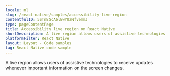 ```yaml
---
locale: nl
slug: /react-native/samples/accessibility-live-region
contentfulID: 5STnEScA6lEwYUzNfvemmJ
type: pageContentPage
title: Accessibility live region on React Native
shortDescription: A live region allows users of assistive technologies to receive updates whenever important information on the screen changes.
platformFilter: React Native
layout: Layout - Code samples
tag: React Native code sample
---
```


A live region allows users of assistive technologies to receive updates whenever important information on the screen changes.

<CodeSample id="accessibility-live-region" locale="nl" platform="react native"/>